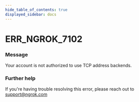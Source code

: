 ```yaml
---
hide_table_of_contents: true
displayed_sidebar: docs
---
```



# ERR_NGROK_7102

### Message

Your account is not authorized to use TCP address backends.

<ErrorDetails error="err_ngrok_7102" />

### Further help

If you're having trouble resolving this error, please reach out to [support@ngrok.com](mailto:support@ngrok.com?subject=Help%20with%20ERR_NGROK_7102)
